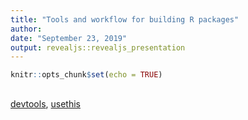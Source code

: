 ```yaml
---
title: "Tools and workflow for building R packages"
author: 
date: "September 23, 2019"
output: revealjs::revealjs_presentation
---
```



```r
knitr::opts_chunk$set(echo = TRUE)
```

## 


[devtools](https://cran.r-project.org/web/packages/devtools), [usethis](https://cran.r-project.org/web/packages/usethis/)


